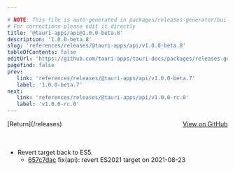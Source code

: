 ```yaml
---

# NOTE: This file is auto-generated in packages/releases-generator/build.ts
# For corrections please edit it directly
title: '@tauri-apps/api@1.0.0-beta.8'
description: '1.0.0-beta.8'
slug: 'references/releases/@tauri-apps/api/v1.0.0-beta.8'
tableOfContents: false
editUrl: 'https://github.com/tauri-apps/tauri-docs/packages/releases-generator/build.ts'
pagefind: false
prev:
   link: 'references/releases/@tauri-apps/api/v1.0.0-beta.7'
   label: '1.0.0-beta.7'
next:
   link: 'references/releases/@tauri-apps/api/v1.0.0-rc.0'
   label: 'v1.0.0-rc.0'
---
```


<div style="margin-bottom:3rem; display: flex; justify-content: space-between; align-items: center"><span>[Return](/releases)</span><span><a href="https://github.com/tauri-apps/tauri/releases/tag/@tauri-apps/api-v1.0.0-beta.8">View on GitHub</a></span></div>

- Revert target back to ES5.
  - [657c7dac](https://www.github.com/tauri-apps/tauri/commit/657c7dac734661956b87d021ff531ba530dd92a3) fix(api): revert ES2021 target on 2021-08-23

